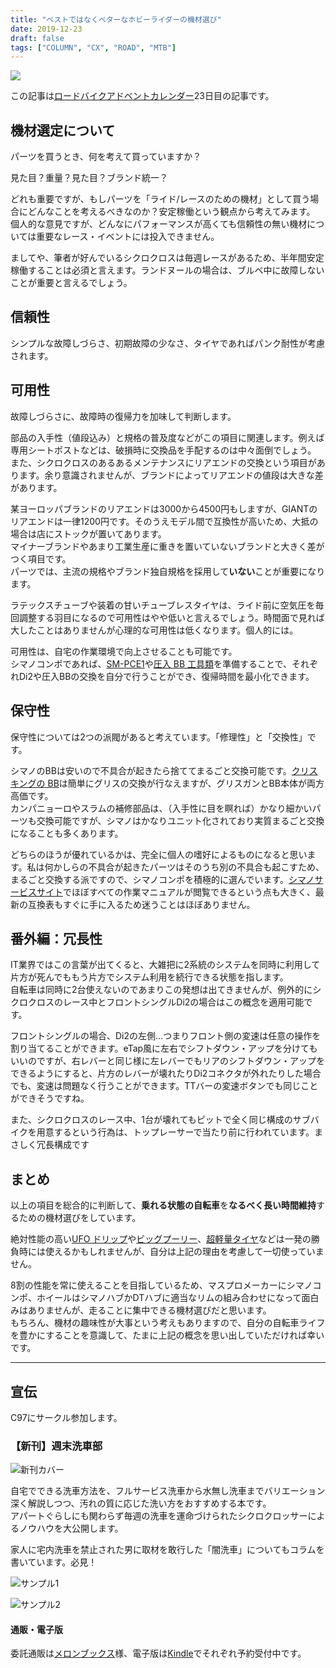 ```yaml
---
title: "ベストではなくベターなホビーライダーの機材選び"
date: 2019-12-23
draft: false
tags: ["COLUMN", "CX", "ROAD", "MTB"]
---
```


![ ](./DSC_7066.jpg)

この記事は[ロードバイクアドベントカレンダー](https://adventar.org/calendars/4172)23日目の記事です。

## 機材選定について

パーツを買うとき、何を考えて買っていますか？

見た目？重量？見た目？ブランド統一？

どれも重要ですが、もしパーツを「ライド/レースのための機材」として買う場合にどんなことを考えるべきなのか？安定稼働という観点から考えてみます。  
個人的な意見ですが、どんなにパフォーマンスが高くても信頼性の無い機材については重要なレース・イベントには投入できません。

ましてや、筆者が好んでいるシクロクロスは毎週レースがあるため、半年間安定稼働することは必須と言えます。ランドヌールの場合は、ブルベ中に故障しないことが重要と言えるでしょう。

## 信頼性

シンプルな故障しづらさ、初期故障の少なさ、タイヤであればパンク耐性が考慮されます。

## 可用性

故障しづらさに、故障時の復帰力を加味して判断します。

部品の入手性（値段込み）と規格の普及度などがこの項目に関連します。例えば専用シートポストなどは、破損時に交換品を手配するのは中々面倒でしょう。  
また、シクロクロスのあるあるメンテナンスにリアエンドの交換という項目があります。余り意識されませんが、ブランドによってリアエンドの値段は大きな差があります。

某ヨーロッパブランドのリアエンドは3000から4500円もしますが、GIANTのリアエンドは一律1200円です。そのうえモデル間で互換性が高いため、大抵の場合は店にストックが置いてあります。  
マイナーブランドやあまり工業生産に重きを置いていないブランドと大きく差がつく項目です。  
パーツでは、主流の規格やブランド独自規格を採用して**いない**ことが重要になります。

ラテックスチューブや装着の甘いチューブレスタイヤは、ライド前に空気圧を毎回調整する羽目になるので可用性はやや低いと言えるでしょう。時間面で見れば大したことはありませんが心理的な可用性は低くなります。個人的には。

可用性は、自宅の作業環境で向上させることも可能です。  
シマノコンポであれば、[SM-PCE1](https://amzn.to/2sXceBy)や[圧入 BB 工具類](https://amzn.to/35RV9aR)を準備することで、それぞれDi2や圧入BBの交換を自分で行うことができ、復帰時間を最小化できます。

## 保守性

保守性については2つの派閥があると考えています。「修理性」と「交換性」です。

シマノのBBは安いので不具合が起きたら捨ててまるごと交換可能です。[クリスキングの BB](https://amzn.to/2MmAIvc)は簡単にグリスの交換が行なえますが、グリスガンとBB本体が両方高価です。  
カンパニョーロやスラムの補修部品は、（入手性に目を瞑れば）かなり細かいパーツも交換可能ですが、シマノはかなりユニット化されており実質まるごと交換になることも多くあります。

どちらのほうが優れているかは、完全に個人の嗜好によるものになると思います。私は何かしらの不具合が起きたパーツはそのうち別の不具合も起こすため、まるごと交換する派ですので、シマノコンポを積極的に選んでいます。[シマノサービスサイト](https://si.shimano.com/)でほぼすべての作業マニュアルが閲覧できるという点も大きく、最新の互換表もすぐに手に入るため迷うことはほぼありません。

## 番外編：冗長性

IT業界ではこの言葉が出てくると、大雑把に2系統のシステムを同時に利用して片方が死んでももう片方でシステム利用を続行できる状態を指します。  
自転車は同時に2台使えないのであまりこの発想は出てきませんが、例外的にシクロクロスのレース中とフロントシングルDi2の場合はこの概念を適用可能です。

フロントシングルの場合、Di2の左側…つまりフロント側の変速は任意の操作を割り当てることができます。eTap風に左右でシフトダウン・アップを分けてもいいのですが、右レバーと同じ様に左レバーでもリアのシフトダウン・アップをできるようにすると、片方のレバーが壊れたりDi2コネクタが外れたりした場合でも、変速は問題なく行うことができます。TTバーの変速ボタンでも同じことができそうですね。

また、シクロクロスのレース中、1台が壊れてもピットで全く同じ構成のサブバイクを用意するという行為は、トップレーサーで当たり前に行われています。まさしく冗長構成です

## まとめ

以上の項目を総合的に判断して、**乗れる状態の自転車**を**なるべく長い時間維持**するための機材選びをしています。

絶対性能の高い[UFO ドリップ](https://amzn.to/2SjbNw8)や[ビッグプーリー](https://amzn.to/2SjRVZW)、[超軽量タイヤ](https://amzn.to/2tKFJqS)などは一発の勝負時には使えるかもしれませんが、自分は上記の理由を考慮して一切使っていません。

8割の性能を常に使えることを目指しているため、マスプロメーカーにシマノコンポ、ホイールはシマノハブかDTハブに適当なリムの組み合わせになって面白みはありませんが、走ることに集中できる機材選びだと思います。  
もちろん、機材の趣味性が大事という考えもありますので、自分の自転車ライフを豊かにすることを意識して、たまに上記の概念を思い出していただければ幸いです。

<Amzn asin="B073XTZ49K" />

---

## 宣伝

C97にサークル参加します。

### 【新刊】週末洗車部

![新刊カバー](./c97cover.jpg)

自宅でできる洗車方法を、フルサービス洗車から水無し洗車までバリエーション深く解説しつつ、汚れの質に応じた洗い方をおすすめする本です。  
アパートぐらしにも関わらず毎週の洗車を運命づけられたシクロクロッサーによるノウハウを大公開します。

家人に宅内洗車を禁止された男に取材を敢行した「闇洗車」についてもコラムを書いています。必見！

![サンプル1](./c97sample1.jpg)

![サンプル2](./c97sample2.jpg)

#### 通販・電子版

委託通販は[メロンブックス](https://www.melonbooks.co.jp/detail/detail.php?product_id=595340)様、電子版は[Kindle](https://amzn.to/34jEM5w)でそれぞれ予約受付中です。
